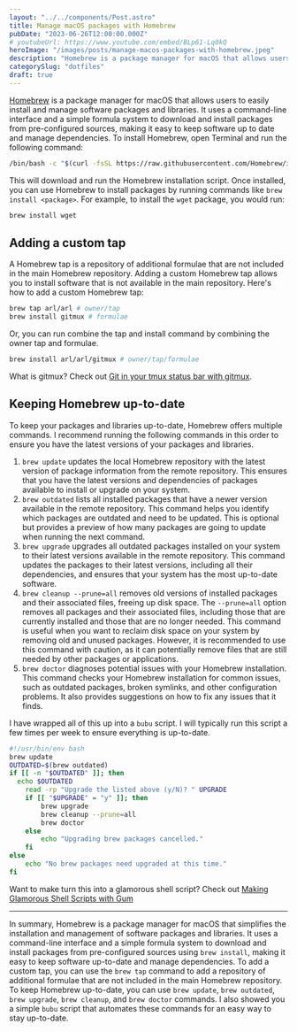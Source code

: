 ```yaml
---
layout: "../../components/Post.astro"
title: Manage macOS packages with Homebrew
pubDate: "2023-06-26T12:00:00.000Z"
# youtubeUrl: https://www.youtube.com/embed/BLp61-Lq0kQ
heroImage: "/images/posts/manage-macos-packages-with-homebrew.jpeg"
description: "Homebrew is a package manager for macOS that allows users to easily install and manage packages and libraries."
categorySlug: "dotfiles"
draft: true
---
```


[Homebrew](https://brew.sh/) is a package manager for macOS that allows users to easily install and manage software packages and libraries. It uses a command-line interface and a simple formula system to download and install packages from pre-configured sources, making it easy to keep software up to date and manage dependencies. To install Homebrew, open Terminal and run the following command:

```sh
/bin/bash -c "$(curl -fsSL https://raw.githubusercontent.com/Homebrew/install/HEAD/install.sh)"
```

This will download and run the Homebrew installation script. Once installed, you can use Homebrew to install packages by running commands like `brew install <package>`. For example, to install the `wget` package, you would run:

```sh
brew install wget
```

## Adding a custom tap

A Homebrew tap is a repository of additional formulae that are not included in the main Homebrew repository. Adding a custom Homebrew tap allows you to install software that is not available in the main repository. Here's how to add a custom Homebrew tap:

```sh
brew tap arl/arl # owner/tap
brew install gitmux # formulae
```

Or, you can run combine the tap and install command by combining the owner tap and formulae.

```sh
brew install arl/arl/gitmux # owner/tap/formulae
```

What is gitmux? Check out [Git in your tmux status bar with gitmux](/posts/git-in-your-tmux-status-bar-with-gitmux).

## Keeping Homebrew up-to-date

To keep your packages and libraries up-to-date, Homebrew offers multiple commands. I recommend running the following commands in this order to ensure you have the latest versions of your packages and libraries.

1. `brew update` updates the local Homebrew repository with the latest version of package information from the remote repository. This ensures that you have the latest versions and dependencies of packages available to install or upgrade on your system.
2. `brew outdated` lists all installed packages that have a newer version available in the remote repository. This command helps you identify which packages are outdated and need to be updated. This is optional but provides a preview of how many packages are going to update when running the next command.
3. `brew upgrade` upgrades all outdated packages installed on your system to their latest versions available in the remote repository. This command updates the packages to their latest versions, including all their dependencies, and ensures that your system has the most up-to-date software.
4. `brew cleanup --prune=all` removes old versions of installed packages and their associated files, freeing up disk space. The `--prune=all` option removes all packages and their associated files, including those that are currently installed and those that are no longer needed. This command is useful when you want to reclaim disk space on your system by removing old and unused packages. However, it is recommended to use this command with caution, as it can potentially remove files that are still needed by other packages or applications.
5. `brew doctor` diagnoses potential issues with your Homebrew installation. This command checks your Homebrew installation for common issues, such as outdated packages, broken symlinks, and other configuration problems. It also provides suggestions on how to fix any issues that it finds.

I have wrapped all of this up into a `bubu` script. I will typically run this script a few times per week to ensure everything is up-to-date.

```sh
#!/usr/bin/env bash
brew update
OUTDATED=$(brew outdated)
if [[ -n "$OUTDATED" ]]; then
  echo $OUTDATED
	read -rp "Upgrade the listed above (y/N)? " UPGRADE
	if [[ "$UPGRADE" = "y" ]]; then
		brew upgrade
		brew cleanup --prune=all
		brew doctor
	else
		echo "Upgrading brew packages cancelled."
	fi
else
	echo "No brew packages need upgraded at this time."
fi
```

Want to make turn this into a glamorous shell script? Check out [Making Glamorous Shell Scripts with Gum](/posts/making-glamorous-shell-scripts-with-gum)

---

In summary, Homebrew is a package manager for macOS that simplifies the installation and management of software packages and libraries. It uses a command-line interface and a simple formula system to download and install packages from pre-configured sources using `brew install`, making it easy to keep software up-to-date and manage dependencies. To add a custom tap, you can use the `brew tap` command to add a repository of additional formulae that are not included in the main Homebrew repository. To keep Homebrew up-to-date, you can use `brew update`, `brew outdated`, `brew upgrade`, `brew cleanup`, and `brew doctor` commands. I also showed you a simple `bubu` script that automates these commands for an easy way to stay up-to-date.
